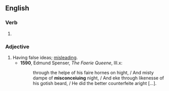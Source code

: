 ==English==

{{PIE root|en|keh₂p}}

===Verb===
{{head|en|present participle}}

# {{present participle of|misconceive|lang=en|nocat=1}}

===Adjective===
{{en-adj}}

# Having false ideas; [[misleading]].
#* '''1590''', Edmund Spenser, ''The Faerie Queene'', III.x:
#*: through the helpe of his faire hornes on hight, / And misty dampe of '''misconceiuing''' night, / And eke through likenesse of his gotish beard, / He did the better counterfeite aright [...].
